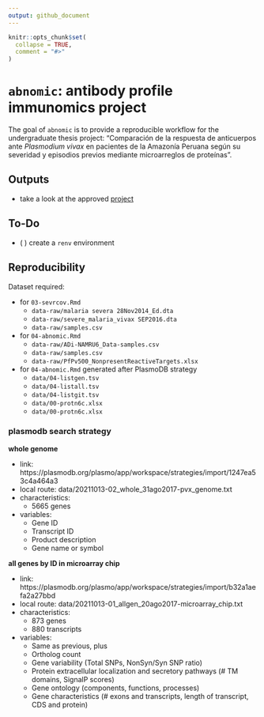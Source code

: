 ```yaml
---
output: github_document
---
```


<!-- README.md is generated from README.Rmd. Please edit that file -->

```r
knitr::opts_chunk$set(
  collapse = TRUE,
  comment = "#>"
)
```

# `abnomic`: antibody profile immunomics project

<!-- badges: start -->
<!-- badges: end -->

The goal of `abnomic` is to provide a reproducible workflow for the undergraduate thesis project: "Comparación de la respuesta de anticuerpos ante _Plasmodium vivax_ en pacientes de la Amazonía Peruana según su severidad y episodios previos mediante microarreglos de proteínas".

## Outputs

- take a look at the approved [project](https://github.com/avallecam/abnomic/blob/main/01-project.pdf)

## To-Do

- ( ) create a `renv` environment

<!-- - ( ) [MUST] Reproducibility array - request to ADi -->
<!-- - ( ) [MUST] Peptides list - request to ADi -->

## Reproducibility

Dataset required:

+ for `03-sevrcov.Rmd`
  - `data-raw/malaria severa 28Nov2014_Ed.dta`
  - `data-raw/severe_malaria_vivax SEP2016.dta`
  - `data-raw/samples.csv`

+ for `04-abnomic.Rmd`
  - `data-raw/ADi-NAMRU6_Data-samples.csv`
  - `data-raw/samples.csv`
  - `data-raw/PfPv500_NonpresentReactiveTargets.xlsx`

+ for `04-abnomic.Rmd` generated after PlasmoDB strategy
  - `data/04-listgen.tsv`
  - `data/04-listall.tsv`
  - `data/04-listgit.tsv`
  - `data/00-protn6c.xlsx`
  - `data/00-protn6c.xlsx`

### plasmodb search strategy

__whole genome__

- link: https://plasmodb.org/plasmo/app/workspace/strategies/import/1247ea53c4a464a3  
- local route: data/20211013-02_whole_31ago2017-pvx_genome.txt
- characteristics:
    + 5665 genes
- variables:
    + Gene ID
    + Transcript ID
    + Product description
    + Gene name or symbol

__all genes by ID in microarray chip__

- link: https://plasmodb.org/plasmo/app/workspace/strategies/import/b32a1aefa2a27bbd  
- local route: data/20211013-01_allgen_20ago2017-microarray_chip.txt
- characteristics:
    + 873 genes
    + 880 transcripts
- variables:
    + Same as previous, plus
    + Ortholog count
    + Gene variability (Total SNPs, NonSyn/Syn SNP ratio)
    + Protein extracellular localization and secretory pathways (# TM domains, SignalP scores)
    + Gene ontology (components, functions, processes)
    + Gene characteristics (# exons and transcripts, length of transcript, CDS and protein)



<!-- ## Related projects -->

<!-- - paper: epidemiological analysis of original case-control study -->
<!-- - paper: severe pv malaria ab response, only pv | combined pv + pf analysis -->
<!-- - ~~paper: previous exposure ab response (self-report with lot of biases)~~ -->
<!-- - paper: drug treatment related ab response -->

